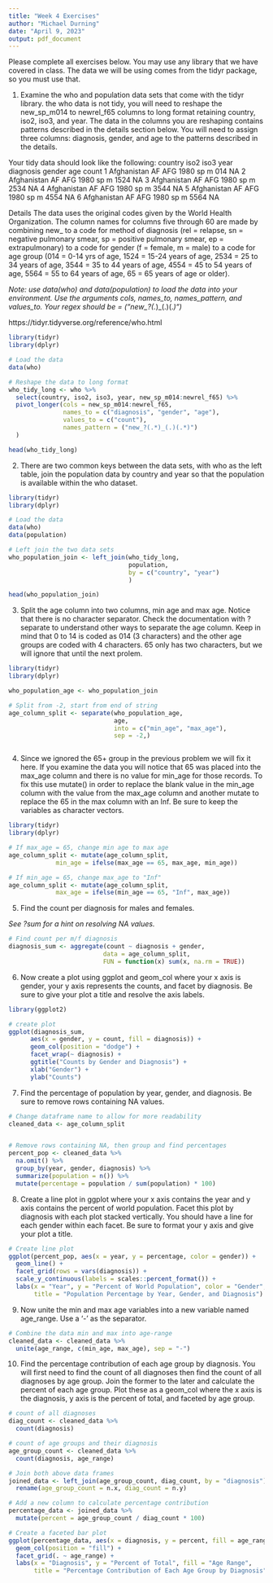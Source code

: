 ---
title: "Week 4 Exercises"
author: "Michael Durning"
date: "April 9, 2023"
output: pdf_document
---

Please complete all exercises below. You may use any library that we have covered in class. The data we will be using comes from the tidyr package, so you must use that. 

1) Examine the who and population data sets that come with the tidyr library. the who data is not tidy, 
  you will need to reshape the new_sp_m014 to newrel_f65 columns to long format retaining country, iso2, iso3, and year.
  The data in the columns you are reshaping contains patterns described in the details section below. 
  You will need to assign three columns: diagnosis, gender, and age to the patterns described in the details. 

Your tidy data should look like the following:
  country     iso2  iso3   year diagnosis gender age   count
  <chr>       <chr> <chr> <int> <chr>     <chr>  <chr> <int>
1 Afghanistan AF    AFG    1980 sp        m      014      NA
2 Afghanistan AF    AFG    1980 sp        m      1524     NA
3 Afghanistan AF    AFG    1980 sp        m      2534     NA
4 Afghanistan AF    AFG    1980 sp        m      3544     NA
5 Afghanistan AF    AFG    1980 sp        m      4554     NA
6 Afghanistan AF    AFG    1980 sp        m      5564     NA

Details
The data uses the original codes given by the World Health Organization.
The column names for columns five through 60 are made by combining new_ to a code for method of diagnosis
(rel = relapse, sn = negative pulmonary smear, sp = positive pulmonary smear, ep = extrapulmonary)
to a code for gender (f = female, m = male) to a code for age group
(014 = 0-14 yrs of age, 1524 = 15-24 years of age, 2534 = 25 to 34 years of age,
3544 = 35 to 44 years of age, 4554 = 45 to 54 years of age, 5564 = 55 to 64 years of age, 65 = 65 years of age or older).

*Note: use data(who) and data(population) to load the data into your environment.*
*Use the arguments cols, names_to, names_pattern, and values_to.*
*Your regex should be = ("new_?(.*)_(.)(.*)")*

https://tidyr.tidyverse.org/reference/who.html

```{r}
library(tidyr)
library(dplyr)

# Load the data
data(who)

# Reshape the data to long format
who_tidy_long <- who %>%
  select(country, iso2, iso3, year, new_sp_m014:newrel_f65) %>%
  pivot_longer(cols = new_sp_m014:newrel_f65,
               names_to = c("diagnosis", "gender", "age"),
               values_to = c("count"),
               names_pattern = ("new_?(.*)_(.)(.*)")
  )

head(who_tidy_long)

```

2) There are two common keys between the data sets, with who as the left table, join the population data by country and year so that the population is available within the who dataset. 


```{r}
library(tidyr)
library(dplyr)

# Load the data
data(who)
data(population)

# Left join the two data sets
who_population_join <- left_join(who_tidy_long,
                                 population,
                                 by = c("country", "year")
                                 )

head(who_population_join)


```

3) Split the age column into two columns, min age and max age. Notice that there is no character separator. Check the documentation with ?separate to understand other ways to separate the age column. Keep in mind that 0 to 14 is coded as 014 (3 characters) and the other age groups are coded with 4 characters. 65 only has two characters, but we will ignore that until the next prolem. 

```{r}

library(tidyr)
library(dplyr)

who_population_age <- who_population_join

# Split from -2, start from end of string
age_column_split <- separate(who_population_age,
                             age,
                             into = c("min_age", "max_age"),
                             sep = -2,)



```

4) Since we ignored the 65+ group in the previous problem we will fix it here. 
If you examine the data you will notice that 65 was placed into the max_age column and there is no value for min_age for those records. 
To fix this use mutate() in order to replace the blank value in the min_age column with the value from the max_age column and another mutate to replace the 65 in the max column with an Inf.
Be sure to keep the variables as character vectors.  

```{r}

library(tidyr)
library(dplyr)

# If max_age = 65, change min age to max age
age_column_split <- mutate(age_column_split,
             min_age = ifelse(max_age == 65, max_age, min_age))

# If min_age = 65, change max_age to "Inf"
age_column_split <- mutate(age_column_split,
             max_age = ifelse(min_age == 65, "Inf", max_age))


```

5) Find the count per diagnosis for males and females.

*See ?sum for a hint on resolving NA values.*

```{r}
# Find count per m/f diagnosis
diagnosis_sum <- aggregate(count ~ diagnosis + gender,
                          data = age_column_split,
                          FUN = function(x) sum(x, na.rm = TRUE))

```

6) Now create a plot using ggplot and geom_col where your x axis is gender, your y axis represents the counts, and facet by diagnosis. Be sure to give your plot a title and resolve the axis labels. 

```{r}

library(ggplot2)

# create plot
ggplot(diagnosis_sum,
      aes(x = gender, y = count, fill = diagnosis)) +
      geom_col(position = "dodge") +
      facet_wrap(~ diagnosis) +
      ggtitle("Counts by Gender and Diagnosis") +
      xlab("Gender") +
      ylab("Counts")


```

7) Find the percentage of population by year, gender, and diagnosis. Be sure to remove rows containing NA values. 

```{r}

# Change dataframe name to allow for more readability
cleaned_data <- age_column_split


# Remove rows containing NA, then group and find percentages
percent_pop <- cleaned_data %>%
  na.omit() %>%
  group_by(year, gender, diagnosis) %>%
  summarize(population = n()) %>%
  mutate(percentage = population / sum(population) * 100)


```

8) Create a line plot in ggplot where your x axis contains the year and y axis contains the percent of world population. Facet this plot by diagnosis with each plot stacked vertically. You should have a line for each gender within each facet. Be sure to format your y axis and give your plot a title. 

```{r}

# Create line plot
ggplot(percent_pop, aes(x = year, y = percentage, color = gender)) +
  geom_line() +
  facet_grid(rows = vars(diagnosis)) +
  scale_y_continuous(labels = scales::percent_format()) +
  labs(x = "Year", y = "Percent of World Population", color = "Gender", 
       title = "Population Percentage by Year, Gender, and Diagnosis")


```

9) Now unite the min and max age variables into a new variable named age_range. Use a '-' as the separator. 

```{r}

# Combine the data min and max into age-range
cleaned_data <- cleaned_data %>%
  unite(age_range, c(min_age, max_age), sep = "-")

```

10) Find the percentage contribution of each age group by diagnosis. 
You will first need to find the count of all diagnoses then find the 
count of all diagnoses by age group. Join the former to the later and 
calculate the percent of each age group. Plot these as a geom_col where 
the x axis is the diagnosis, y axis is the percent of total, and faceted 
by age group. 

```{r}

# count of all diagnoses
diag_count <- cleaned_data %>%
  count(diagnosis)

# count of age groups and their diagnosis
age_group_count <- cleaned_data %>%
  count(diagnosis, age_range)

# Join both above data frames
joined_data <- left_join(age_group_count, diag_count, by = "diagnosis") %>%
  rename(age_group_count = n.x, diag_count = n.y)

# Add a new column to calculate percentage contribution
percentage_data <- joined_data %>% 
  mutate(percent = age_group_count / diag_count * 100)

# Create a faceted bar plot
ggplot(percentage_data, aes(x = diagnosis, y = percent, fill = age_range)) +
  geom_col(position = "fill") +
  facet_grid(. ~ age_range) +
  labs(x = "Diagnosis", y = "Percent of Total", fill = "Age Range",
       title = "Percentage Contribution of Each Age Group by Diagnosis")

```